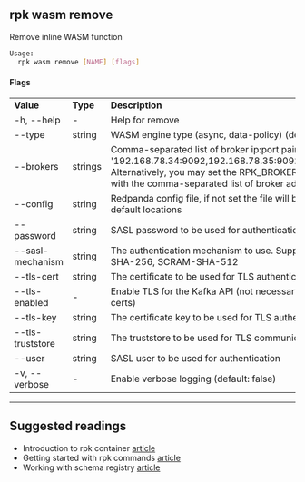 
## rpk wasm remove

 Remove inline WASM function

```bash 
Usage:
  rpk wasm remove [NAME] [flags]
``` 

#### Flags

<table>
<tbody>
<tr>
<td><strong> Value</strong>
</td>
<td><strong> Type</strong>
</td>
<td><strong> Description</strong>
</td>
</tr><tr><td>-h, --help</td><td>-</td><td>Help for remove</td></tr><tr><td>--type</td><td>string</td><td>WASM engine type (async, data-policy) (default "async")</td></tr><tr><td>--brokers</td><td>strings</td><td>Comma-separated list of broker ip:port pairs (e.g. --brokers '192.168.78.34:9092,192.168.78.35:9092,192.179.23.54:9092'). Alternatively, you may set the RPK_BROKERS environment variable with the comma-separated list of broker addresses</td></tr><tr><td>--config</td><td>string</td><td>Redpanda config file, if not set the file will be searched for in the default locations</td></tr><tr><td>--password</td><td>string</td><td>SASL password to be used for authentication</td></tr><tr><td>--sasl-mechanism</td><td>string</td><td>The authentication mechanism to use. Supported values: SCRAM-SHA-256, SCRAM-SHA-512</td></tr><tr><td>--tls-cert</td><td>string</td><td>The certificate to be used for TLS authentication with the broker</td></tr><tr><td>--tls-enabled</td><td>-</td><td>Enable TLS for the Kafka API (not necessary if specifying custom certs)</td></tr><tr><td>--tls-key</td><td>string</td><td>The certificate key to be used for TLS authentication with the broker</td></tr><tr><td>--tls-truststore</td><td>string</td><td>The truststore to be used for TLS communication with the broker</td></tr><tr><td>--user</td><td>string</td><td>SASL user to be used for authentication</td></tr><tr><td>-v, --verbose</td><td>-</td><td>Enable verbose logging (default: false)</td></tr></tbody></table>


---

## Suggested readings
- Introduction to rpk container [article](https://redpanda.com/blog/rpk-container/)
- Getting started with rpk commands [article](https://redpanda.com/blog/getting-started-rpk/)
- Working with schema registry [article](https://redpanda.com/blog/schema_registry/)

